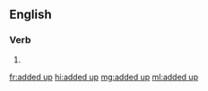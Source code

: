 ==English==

===Verb===
{{head|en|verb form}}

# {{en-past of|add up}}

[[fr:added up]]
[[hi:added up]]
[[mg:added up]]
[[ml:added up]]